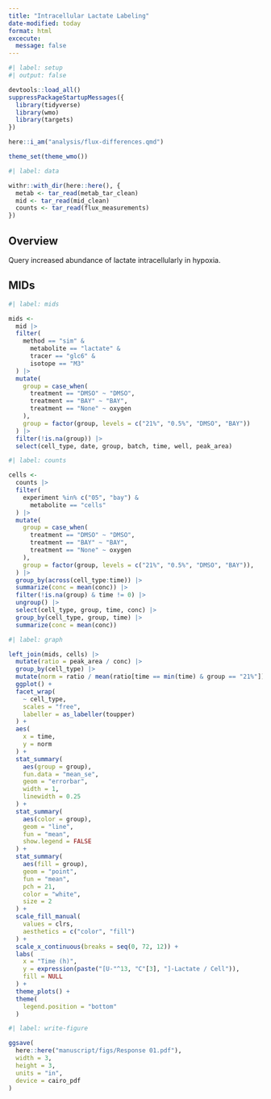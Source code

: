 ```yaml
---
title: "Intracellular Lactate Labeling"
date-modified: today
format: html
excecute:
  message: false
---
```


```r
#| label: setup
#| output: false

devtools::load_all()
suppressPackageStartupMessages({
  library(tidyverse)
  library(wmo)
  library(targets)
})

here::i_am("analysis/flux-differences.qmd")

theme_set(theme_wmo())
```

```r
#| label: data

withr::with_dir(here::here(), {
  metab <- tar_read(metab_tar_clean)
  mid <- tar_read(mid_clean)
  counts <- tar_read(flux_measurements)
})
```

## Overview

Query increased abundance of lactate intracellularly in hypoxia.

## MIDs

```r
#| label: mids

mids <- 
  mid |> 
  filter(
    method == "sim" & 
      metabolite == "lactate" & 
      tracer == "glc6" & 
      isotope == "M3"
  ) |> 
  mutate(
    group = case_when(
      treatment == "DMSO" ~ "DMSO", 
      treatment == "BAY" ~ "BAY", 
      treatment == "None" ~ oxygen
    ), 
    group = factor(group, levels = c("21%", "0.5%", "DMSO", "BAY"))
  ) |> 
  filter(!is.na(group)) |> 
  select(cell_type, date, group, batch, time, well, peak_area)
```

```r
#| label: counts

cells <-
  counts |> 
  filter(
    experiment %in% c("05", "bay") & 
      metabolite == "cells"
  ) |> 
  mutate(
    group = case_when(
      treatment == "DMSO" ~ "DMSO", 
      treatment == "BAY" ~ "BAY", 
      treatment == "None" ~ oxygen
    ), 
    group = factor(group, levels = c("21%", "0.5%", "DMSO", "BAY")), 
  ) |> 
  group_by(across(cell_type:time)) |> 
  summarize(conc = mean(conc)) |> 
  filter(!is.na(group) & time != 0) |> 
  ungroup() |> 
  select(cell_type, group, time, conc) |> 
  group_by(cell_type, group, time) |> 
  summarize(conc = mean(conc))
```



```r
#| label: graph

left_join(mids, cells) |> 
  mutate(ratio = peak_area / conc) |> 
  group_by(cell_type) |> 
  mutate(norm = ratio / mean(ratio[time == min(time) & group == "21%"])) |> 
  ggplot() +
  facet_wrap(
    ~ cell_type, 
    scales = "free", 
    labeller = as_labeller(toupper)
  ) +
  aes(
    x = time, 
    y = norm
  ) +
  stat_summary(
    aes(group = group), 
    fun.data = "mean_se", 
    geom = "errorbar", 
    width = 1, 
    linewidth = 0.25
  ) +
  stat_summary(
    aes(color = group), 
    geom = "line", 
    fun = "mean", 
    show.legend = FALSE
  ) +
  stat_summary(
    aes(fill = group), 
    geom = "point", 
    fun = "mean", 
    pch = 21, 
    color = "white", 
    size = 2
  ) +
  scale_fill_manual(
    values = clrs, 
    aesthetics = c("color", "fill")
  ) +
  scale_x_continuous(breaks = seq(0, 72, 12)) +
  labs(
    x = "Time (h)", 
    y = expression(paste("[U-"^13, "C"[3], "]-Lactate / Cell")), 
    fill = NULL
  ) +
  theme_plots() +
  theme(
    legend.position = "bottom"
  )
```

```r
#| label: write-figure

ggsave(
  here::here("manuscript/figs/Response 01.pdf"), 
  width = 3,
  height = 3,
  units = "in",
  device = cairo_pdf
)
```


